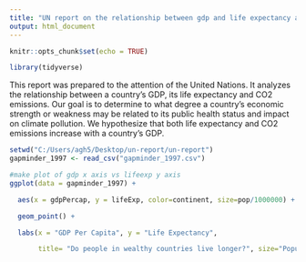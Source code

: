 ```yaml
---
title: "UN report on the relationship between gdp and life expectancy and co2"
output: html_document
---
```


```r
knitr::opts_chunk$set(echo = TRUE)
```

```r
library(tidyverse)

```


This report was prepared to the attention of the United Nations. It analyzes the relationship between a country's GDP, its life expectancy and CO2 emissions. Our goal is to determine to what degree a country’s economic strength or weakness may be related to its public health status and impact on climate pollution. We hypothesize that both life expectancy and CO2 emissions increase with a country's GDP.

```r
setwd("C:/Users/agh5/Desktop/un-report/un-report")
gapminder_1997 <- read_csv("gapminder_1997.csv")
```

```r
#make plot of gdp x axis vs lifeexp y axis
ggplot(data = gapminder_1997) + 

  aes(x = gdpPercap, y = lifeExp, color=continent, size=pop/1000000) +

  geom_point() +

  labs(x = "GDP Per Capita", y = "Life Expectancy",

       title= "Do people in wealthy countries live longer?", size="Population (in millions)")

```

